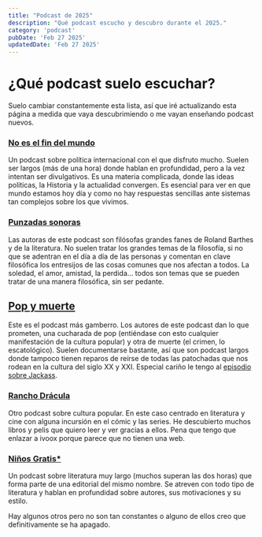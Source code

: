 ```yaml
---
title: "Podcast de 2025"
description: "Qué podcast escucho y descubro durante el 2025."
category: 'podcast'
pubDate: 'Feb 27 2025'
updatedDate: 'Feb 27 2025'
---
```


# ¿Qué podcast suelo escuchar?
Suelo cambiar constantemente esta lista, así que iré actualizando esta página a medida que vaya descubrimiendo o me vayan enseñando podcast nuevos.

### [No es el fin del mundo](https://elordenmundial.com/podcasts/no-es-el-fin-del-mundo/)
Un podcast sobre política internacional con el que disfruto mucho. Suelen ser largos (más de una hora) donde hablan en profundidad, pero a la vez intentan ser divulgativos. Es una materia complicada, donde las ideas políticas, la Historia y la actualidad convergen. Es esencial para ver en que mundo estamos hoy día y como no hay respuestas sencillas ante sistemas tan complejos sobre los que vivimos.

### [Punzadas sonoras](https://punzadas.com/)
Las autoras de este podcast son filósofas grandes fanes de Roland Barthes y de la literatura. No suelen tratar los grandes temas de la filosofía, si no que se adentran en el día a día de las personas y comentan en clave filosófica los entresijos de las cosas comunes que nos afectan a todos. La soledad, el amor, amistad, la perdida… todos son temas que se pueden tratar de una manera filosófica, sin ser pedante. 

## [Pop y muerte](https://www.primaverasound.com/es/radio/shows/pop-y-muerte)
Este es el podcast más gamberro. Los autores de este podcast dan lo que prometen, una cucharada de pop (entiéndase con esto cualquier manifestación de la cultura popular) y otra de muerte (el crimen, lo escatológico). Suelen documentarse bastante, así que son podcast largos donde tampoco tienen reparos de reírse de todas las patochadas que nos rodean en la cultura del siglo XX y XXI. Especial cariño le tengo al [episodio sobre Jackass](https://www.primaverasound.com/es/radio/shows/pop-y-muerte/pop-y-muerte-t4-e07-pop-y-jackass-r-n).

### [Rancho Drácula](https://www.ivoox.com/en/podcast-rancho-dracula_sq_f11102400_1.html)
Otro podcast sobre cultura popular. En este caso centrado en literatura y cine con alguna incursión en el cómic y las series. He descubierto muchos libros y pelis que quiero leer y ver gracias a ellos. Pena que tengo que enlazar a ivoox porque parece que no tienen una web.

### [Niños Gratis*](https://sites.google.com/view/ninosgratis/podcast?authuser=0)
Un podcast sobre literatura muy largo (muchos superan las dos horas) que forma parte de una editorial del mismo nombre. Se atreven con todo tipo de literatura y hablan en profundidad sobre autores, sus motivaciones y su estilo. 

Hay algunos otros pero no son tan constantes o alguno de ellos creo que definitivamente se ha apagado.